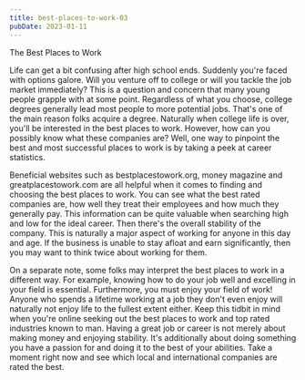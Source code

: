 ```yaml
---
title: best-places-to-work-03
pubDate: 2023-01-11
---
```


The Best Places to Work 

Life can get a bit confusing after high school ends. Suddenly you're faced with options galore. Will you venture off to college or will you tackle the job market immediately? This is a question and concern that many young people grapple with at some point. Regardless of what you choose, college degrees generally lead most people to more potential jobs. That's one of the main reason folks acquire a degree. Naturally when college life is over, you'll be interested in the best places to work. However, how can you possibly know what these companies are? Well, one way to pinpoint the best and most successful places to work is by taking a peek at career statistics. 

Beneficial websites such as bestplacestowork.org, money magazine and greatplacestowork.com are all helpful when it comes to finding and choosing the best places to work. You can see what the best rated companies are, how well they treat their employees and how much they generally pay. This information can be quite valuable when searching high and low for the ideal career. Then there's the overall stability of the company. This is naturally a major aspect of working for anyone in this day and age. If the business is unable to stay afloat and earn significantly, then you may want to think twice about working for them.

On a separate note, some folks may interpret the best places to work in a different way. For example, knowing how to do your job well and excelling in your field is essential. Furthermore, you must enjoy your field of work! Anyone who spends a lifetime working at a job they don't even enjoy will naturally not enjoy life to the fullest extent either. Keep this tidbit in mind when you're online seeking out the best places to work and top rated industries known to man. Having a great job or career is not merely about making money and enjoying stability. It's additionally about doing something you have a passion for and doing it to the best of your abilities. Take a moment right now and see which local and international companies are rated the best.